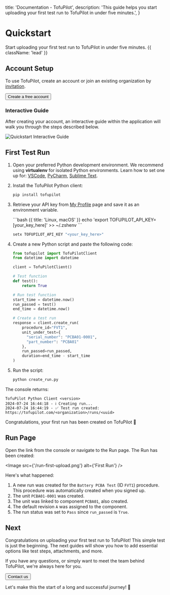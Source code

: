 
  title: 'Documentation - TofuPilot',
  description:
    'This guide helps you start uploading your first test run to TofuPilot in under five minutes.',
}

<HeroPattern />

# Quickstart

Start uploading your first test run to TofuPilot in under five minutes. {{ className: 'lead' }}

## Account Setup

To use TofuPilot, create an account or join an existing organization by [invitation](/user-management#invite-user).

<div className="not-prose">
  <Button
    href="https://www.tofupilot.com/auth/signup"
    variant="text"
    arrow="right"
    target="_blank"
    rel="noopener"
  >
    Create a free account
  </Button>
</div>

### Interactive Guide

After creating your account, an interactive guide within the application will walk you through the steps described below.

<Image src="/quickstart-interactive.png" alt="Quickstart Interactive Guide" />

## First Test Run

1.  Open your preferred Python development environment. We recommend using **virtualenv** for isolated Python environments. Learn how to set one up for:
    [VSCode](https://code.visualstudio.com/docs/python/environments#_virtual-environments),
    [PyCharm](https://www.jetbrains.com/help/pycharm/creating-virtual-environment.html),
    [Sublime Text](https://packagecontrol.io/packages/Virtualenv).

2.  Install the TofuPilot Python client:

    ```bash
    pip install tofupilot
    ```

3.  Retrieve your API key from [My Profile](/user-management#api-key) page and save it as an environment variable.

    <CodeGroup>
    ```bash {{ title: 'Linux, macOS' }}
    echo 'export TOFUPILOT_API_KEY=[your_key_here]' >> ~/.zshenv
    ```

    ```bash {{ title: 'Windows' }}
    setx TOFUPILOT_API_KEY "<your_key_here>"
    ```

    </CodeGroup>

4.  Create a new Python script and paste the following code:

    ```python {{ title: 'create_run.py'}}
    from tofupilot import TofuPilotClient
    from datetime import datetime

    client = TofuPilotClient()

    # Test function
    def test():
        return True

    # Run test function
    start_time = datetime.now()
    run_passed = test()
    end_time = datetime.now()

    # Create a test run
    response = client.create_run(
        procedure_id="FVT1",
        unit_under_test={
          "serial_number": "PCBA01-0001",
          "part_number": "PCBA01"
        },
        run_passed=run_passed,
        duration=end_time - start_time
    )
    ```

5.  Run the script:

    ```bash
    python create_run.py
    ```

The console returns:

```plaintext
TofuPilot Python Client <version>
2024-07-24 16:44:18 - ℹ️ Creating run...
2024-07-24 16:44:19 - ✅ Test run created: https://tofupilot.com/<organization>/runs/<uuid>
```

Congratulations, your first run has been created on TofuPilot 🎉

## Run Page

Open the link from the console or navigate to the Run page. The Run has been created:

<Image src={'/run-first-upload.png'} alt={'First Run'} />

Here's what happened:

1. A new run was created for the `Battery PCBA Test` (ID `FVT1`) procedure. This procedure was automatically created when you signed up.
2. The unit `PCBA01-0001` was created.
3. The unit was linked to component `PCBA01`, also created.
4. The default revision `A` was assigned to the component.
5. The run status was set to `Pass` since `run_passed` is `True`.

## Next

Congratulations on uploading your first test run to TofuPilot! This simple test is just the beginning. The next guides will show you how to add essential options like test steps, attachments, and more.

If you have any questions, or simply want to meet the team behind TofuPilot, we're always here for you.

<div className="not-prose">
  <Button href="/support/contact" variant="text" arrow="right">
    Contact us
  </Button>
</div>

Let's make this the start of a long and successful journey! 🥳
